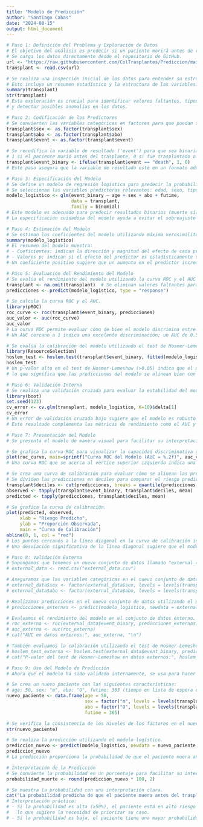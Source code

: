 ---
title: "Modelo de Predicción"
author: "Santiago Cabas"
date: "2024-08-15"
output: html_document
---

```{r}
# Paso 1: Definición del Problema y Exploración de Datos
# El objetivo del análisis es predecir si un paciente morirá antes de recibir un trasplante.
# Se carga los datos directamente desde el repositorio de GitHub.
url <- "https://raw.githubusercontent.com/ColTrasplantes/Prediccion/main/transplant.csv"
transplant <- read.csv(url)

# Se realiza una inspección inicial de los datos para entender su estructura y calidad.
# Esto incluye un resumen estadístico y la estructura de las variables.
summary(transplant)
str(transplant)
# Esta exploración es crucial para identificar valores faltantes, tipos de datos (numéricos o categóricos),
# y detectar posibles anomalías en los datos.
```

```{r}
# Paso 2: Codificación de los Predictores
# Se convierten las variables categóricas en factores para que puedan ser procesadas por el modelo.
transplant$sex <- as.factor(transplant$sex)
transplant$abo <- as.factor(transplant$abo)
transplant$event <- as.factor(transplant$event)

# Se recodifica la variable de resultado ('event') para que sea binaria:
# 1 si el paciente murió antes del trasplante, 0 si fue trasplantado o censurado.
transplant$event_binary <- ifelse(transplant$event == "death", 1, 0)
# Este paso asegura que la variable de resultado esté en un formato adecuado para el análisis de regresión logística.
```


```{r}
# Paso 3: Especificación del Modelo
# Se define un modelo de regresión logística para predecir la probabilidad de muerte antes del trasplante.
# Se seleccionan las variables predictoras relevantes: edad, sexo, tipo de sangre (ABO), y tiempo en la lista de espera.
modelo_logistico <- glm(event_binary ~ age + sex + abo + futime, 
                        data = transplant, 
                        family = binomial)
# Este modelo es adecuado para predecir resultados binarios (muerte sí/no).
# La especificación cuidadosa del modelo ayuda a evitar el sobreajuste y a utilizar predictores relevantes.
```


```{r}
# Paso 4: Estimación del Modelo
# Se estiman los coeficientes del modelo utilizando máxima verosimilitud y se revisa el resumen del modelo.
summary(modelo_logistico)
# El resumen del modelo muestra:
# - Coeficientes: indican la dirección y magnitud del efecto de cada predictor en la variable de resultado.
# - Valores p: indican si el efecto del predictor es estadísticamente significativo.
# Un coeficiente positivo sugiere que un aumento en el predictor incrementa la probabilidad de muerte antes del trasplante.
```


```{r}
# Paso 5: Evaluación del Rendimiento del Modelo
# Se evalúa el rendimiento del modelo utilizando la curva ROC y el AUC para medir la capacidad discriminativa del modelo.
transplant <- na.omit(transplant)  # Se eliminan valores faltantes para evitar errores en las predicciones
predicciones <- predict(modelo_logistico, type = "response")

# Se calcula la curva ROC y el AUC.
library(pROC)
roc_curve <- roc(transplant$event_binary, predicciones)
auc_valor <- auc(roc_curve)
auc_valor
# La curva ROC permite evaluar cómo de bien el modelo discrimina entre pacientes que murieron y los que no.
# Un AUC cercano a 1 indica una excelente discriminación; un AUC de 0.5 sugiere que el modelo no es mejor que el azar.

# Se evalúa la calibración del modelo utilizando el test de Hosmer-Lemeshow.
library(ResourceSelection)
hoslem_test <- hoslem.test(transplant$event_binary, fitted(modelo_logistico))
hoslem_test
# Un p-valor alto en el test de Hosmer-Lemeshow (>0.05) indica que el modelo está bien calibrado,
# lo que significa que las predicciones del modelo se alinean bien con las observaciones reales.
```

```{r}
# Paso 6: Validación Interna
# Se realiza una validación cruzada para evaluar la estabilidad del modelo y su capacidad de generalización.
library(boot)
set.seed(123)
cv_error <- cv.glm(transplant, modelo_logistico, K=10)$delta[1]
cv_error
# Un error de validación cruzada bajo sugiere que el modelo es robusto y generaliza bien a nuevos datos.
# Este resultado complementa las métricas de rendimiento como el AUC y la calibración.
```


```{r}
# Paso 7: Presentación del Modelo
# Se presenta el modelo de manera visual para facilitar su interpretación clínica.

# Se grafica la curva ROC para visualizar la capacidad discriminativa del modelo.
plot(roc_curve, main=sprintf("Curva ROC del Modelo (AUC = %.2f)", auc_valor))
# Una curva ROC que se acerca al vértice superior izquierdo indica una buena capacidad discriminativa.

# Se crea una curva de calibración para evaluar cómo se alinean las predicciones del modelo con las observaciones reales.
# Se dividen las predicciones en deciles para comparar el riesgo predicho con la proporción observada de eventos.
transplant$deciles <- cut(predicciones, breaks = quantile(predicciones, probs = seq(0, 1, 0.1)), include.lowest = TRUE)
observed <- tapply(transplant$event_binary, transplant$deciles, mean)
predicted <- tapply(predicciones, transplant$deciles, mean)

# Se grafica la curva de calibración.
plot(predicted, observed, 
     xlab = "Riesgo Predicho", 
     ylab = "Proporción Observada", 
     main = "Curva de Calibración")
abline(0, 1, col = "red")
# Los puntos cercanos a la línea diagonal en la curva de calibración indican que el modelo está bien calibrado.
# Una desviación significativa de la línea diagonal sugiere que el modelo podría estar sesgado.
```


```{r}
# Paso 8: Validación Externa
# Supongamos que tenemos un nuevo conjunto de datos llamado "external_data.csv"
# external_data <- read.csv("external_data.csv")

# Aseguramos que las variables categóricas en el nuevo conjunto de datos coincidan con las del conjunto de datos original.
# external_data$sex <- factor(external_data$sex, levels = levels(transplant$sex))
# external_data$abo <- factor(external_data$abo, levels = levels(transplant$abo))

# Realizamos predicciones en el nuevo conjunto de datos utilizando el modelo previamente entrenado.
# predicciones_externas <- predict(modelo_logistico, newdata = external_data, type = "response")

# Evaluamos el rendimiento del modelo en el conjunto de datos externo.
# roc_externa <- roc(external_data$event_binary, predicciones_externas)
# auc_externa <- auc(roc_externa)
# cat("AUC en datos externos:", auc_externa, "\n")

# También evaluamos la calibración utilizando el test de Hosmer-Lemeshow.
# hoslem_test_externa <- hoslem.test(external_data$event_binary, predicciones_externas)
# cat("P-valor del test de Hosmer-Lemeshow en datos externos:", hoslem_test_externa$p.value, "\n")

```


```{r}
# Paso 9: Uso del Modelo de Predicción
# Ahora que el modelo ha sido validado internamente, se usa para hacer predicciones con nuevos datos.

# Se crea un nuevo paciente con las siguientes características:
# age: 50, sex: "m", abo: "O", futime: 365 (tiempo en lista de espera en días)
nuevo_paciente <- data.frame(age = 50, 
                             sex = factor("m", levels = levels(transplant$sex)), 
                             abo = factor("O", levels = levels(transplant$abo)), 
                             futime = 365)

# Se verifica la consistencia de los niveles de los factores en el nuevo paciente.
str(nuevo_paciente)

# Se realiza la predicción utilizando el modelo logístico.
prediccion_nuevo <- predict(modelo_logistico, newdata = nuevo_paciente, type = "response")
prediccion_nuevo
# La predicción proporciona la probabilidad de que el paciente muera antes de recibir un trasplante.

# Interpretación de la Predicción
# Se convierte la probabilidad en un porcentaje para facilitar su interpretación.
probabilidad_muerte <- round(prediccion_nuevo * 100, 2)

# Se muestra la probabilidad con una interpretación clara.
cat("La probabilidad predicha de que el paciente muera antes del trasplante es:", probabilidad_muerte, "%.\n")
# Interpretación práctica:
# - Si la probabilidad es alta (>50%), el paciente está en alto riesgo de morir antes del trasplante,
#   lo que sugiere la necesidad de priorizar su caso.
# - Si la probabilidad es baja, el paciente tiene una mayor probabilidad de recibir el trasplante a tiempo.
```

